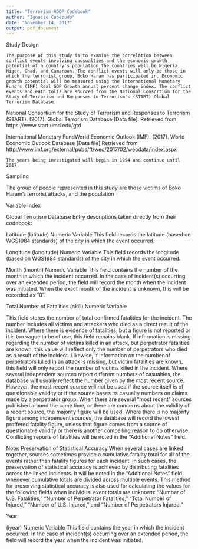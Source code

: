```yaml
---
title: "Terrorism_RGDP_Codebook"
author: "Ignacio Cabezudo"
date: "November 14, 2017"
output: pdf_document
---
```


Study Design

    The purpose of this study is to examine the correlation between conflict events involving causualties and the economic growth potential of a country's population.The countries will be Nigeria, Niger, Chad, and Camaroon. The conflict events will only be those in which the terrorist group, Boko Haram has participated in. Economic growth potential will be measured using the International Monetary Fund's (IMF) Real GDP Growth annual percent change index. The conflict events and eath tolls are sourced from the National Consortium for the Study of Terrorism and Responses to Terrorism's (START) Global Terrorism Database. 

National Consortium for the Study of Terrorism and Responses to Terrorism (START). (2017). Global Terrorism Database [Data file]. Retrieved from https://www.start.umd.edu/gtd

International Monetary FundWorld Economic Outlook (IMF). (2017). World Economic
Outlook Database [Data file] Retrieved from
http://www.imf.org/external/pubs/ft/weo/2017/02/weodata/index.aspx

    The years being investigated will begin in 1994 and continue until 2017. 

Sampling

The group of people represented in this study are those victims of Boko Haram's terrorist attacks, and the population


Variable Index

Global Terrorism Database
Entry descriptions taken directly from their codebook: 

Latitude
(latitude)
Numeric Variable
This field records the latitude (based on WGS1984 standards) of the city in which the event occurred.

Longitude
(longitude)
Numeric Variable
This field records the longitude (based on WGS1984 standards) of the city in which the event occurred.

Month
(imonth)
Numeric Variable
This field contains the number of the month in which the incident occurred. In the case of incident(s) occurring over an extended period, the field will record the month when the incident was initiated. When the exact month of the incident is unknown, this will be recorded as “0”.


Total Number of Fatalities
(nkill)
Numeric Variable

This field stores the number of total confirmed fatalities for the incident. The
number includes all victims and attackers who died as a direct result of the incident. Where there is evidence of fatalities, but a figure is not reported or it is too vague to be of use, this field remains blank. If information is missing regarding the number of victims killed in an attack, but perpetrator fatalities are known, this value will reflect only the number of perpetrators who died as a result of the incident. Likewise, if information on the number of perpetrators killed in an attack is missing, but victim fatalities are known, this field will only report the number of victims killed in the incident. Where several independent sources report different numbers of casualties, the database will usually reflect the number given by the most recent source. However, the most recent source will not be used if the source itself is of questionable validity
or if the source bases its casualty numbers on claims made by a perpetrator group. When there are several “most recent” sources published around the same time, or there are concerns about the validity of a recent source, the majority  figure will be used. Where there is no majority figure among independent sources, the database will record the lowest proffered fatality figure, unless that figure comes from a source of questionable validity or there is another compelling reason to do otherwise. Conflicting reports of fatalities will be noted in the
“Additional Notes” field.

Note: Preservation of Statistical Accuracy
When several cases are linked together, sources sometimes provide a cumulative
fatality total for all of the events rather than fatality figures for each incident. In such cases, the preservation of statistical accuracy is achieved by distributing fatalities across the linked incidents. It will be noted in the “Additional Notes” field whenever cumulative totals are divided across multiple events. This method for preserving statistical accuracy is also used for calculating the values for the following fields when individual event totals are unknown: “Number of U.S. Fatalities,” “Number of Perpetrator Fatalities,” “Total Number of Injured,” “Number of U.S. Injured,” and “Number of Perpetrators Injured.”



Year

(iyear)
Numeric Variable
This field contains the year in which the incident occurred. In the case of incident(s) occurring over an extended period, the field will record the year  when the incident was initiated. 
